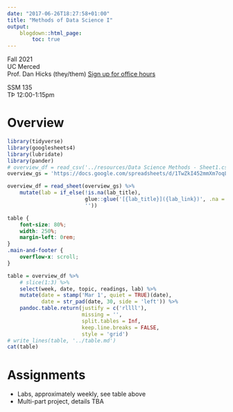 ```yaml
---
date: "2017-06-26T18:27:58+01:00"
title: "Methods of Data Science I"
output:
    blogdown::html_page:
        toc: true
---
```

Fall 2021  
UC Merced  
Prof. Dan Hicks (they/them)
[Sign up for office hours](https://doodle.com/mm/danhicks/office-hours)

SSM 135  
TÞ 12:00-1:15pm

# Overview #

```r
library(tidyverse)
library(googlesheets4)
library(lubridate)
library(pander)
# overview_df = read_csv('../resources/Data Science Methods - Sheet1.csv')
overview_gs = 'https://docs.google.com/spreadsheets/d/1TwZkI452mmXm7oqL3SlNc5AQvKW8by5rLM8opP7V34Q/edit#gid=1257700791'

overview_df = read_sheet(overview_gs) %>% 
    mutate(lab = if_else(!is.na(lab_title), 
                         glue::glue('[{lab_title}]({lab_link})', .na = ''), 
                         ''))
```

```css
table {
    font-size: 80%;
    width: 250%;
    margin-left: 0rem;
}
.main-and-footer {
    overflow-x: scroll;
}
```

```r
table = overview_df %>% 
    # slice(1:3) %>% 
    select(week, date, topic, readings, lab) %>% 
    mutate(date = stamp('Mar 1', quiet = TRUE)(date), 
           date = str_pad(date, 30, side = 'left')) %>% 
    pandoc.table.return(justify = c('rllll'),
                        missing = '',
                        split.tables = Inf, 
                        keep.line.breaks = FALSE,
                        style = 'grid')
# write_lines(table, '../table.md')
cat(table)
```

# Assignments #

- Labs, approximately weekly, see table above
- Multi-part project, details TBA

<!--
Welcome to **Cupper**: An accessibility-friendly Hugo theme, ported from the [original Cupper](https://github.com/ThePacielloGroup/cupper) project. Here are some of its features:

{{< ticks >}}
* Screen reader and keyboard accessible
* Responsive
* Numerous shortcodes
* Toggleable dark theme
* Toggleable table of contents per blog post
{{< /ticks >}}
-->
